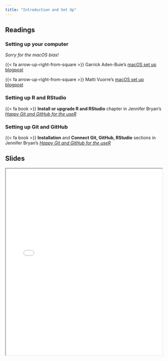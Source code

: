 ```yaml
---
title: "Introduction and Set Up"
---
```


## Readings

### Setting up your computer

*Sorry for the macOS bias!*

{{< fa arrow-up-right-from-square >}} Garrick Aden-Buie's [macOS set up blogpost](https://www.garrickadenbuie.com/blog/setting-up-a-new-macbook-pro/)

{{< fa arrow-up-right-from-square >}} Matti Vuorre's [macOS set up blogpost](https://vuorre.netlify.app/posts/computer-setup-dotfiles/)

### Setting up R and RStudio

{{< fa book >}} **Install or upgrade R and RStudio** chapter in Jennifer Bryan's [*Happy Git and GitHub for the useR*](https://happygitwithr.com/install-r-rstudio.html)

### Setting up Git and GitHub

{{< fa book >}} **Installation** and **Connect Git, GitHub, RStudio** sections in Jennifer Bryan's [*Happy Git and GitHub for the useR*](https://happygitwithr.com/index.html)

## Slides

```{=html}
<iframe class="slide-deck" src="../content/slides/01-class.html" width = "100%" height = 600px></iframe>
```
